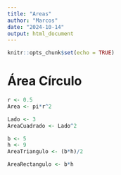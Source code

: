 ```yaml
---
title: "Areas"
author: "Marcos"
date: "2024-10-14"
output: html_document
---
```


```r
knitr::opts_chunk$set(echo = TRUE)
```

# Área Círculo

```r
r <- 0.5
Area <- pi*r^2
```

```r
Lado <- 3
AreaCuadrado <- Lado^2
```

```r
b <- 5
h <- 9
AreaTriangulo <- (b*h)/2
```

```r
AreaRectangulo <- b*h
```
